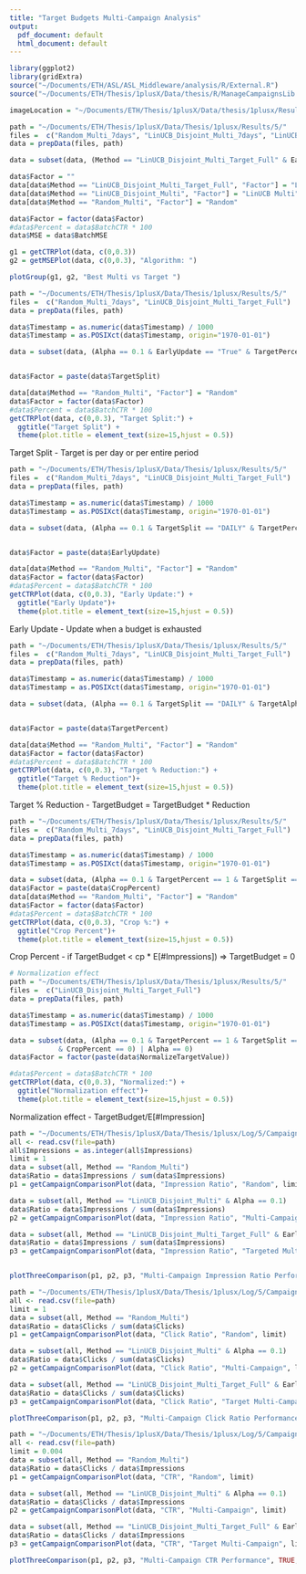 ```yaml
---
title: "Target Budgets Multi-Campaign Analysis"
output:
  pdf_document: default
  html_document: default
---
```


```r
library(ggplot2)
library(gridExtra)
source("~/Documents/ETH/ASL/ASL_Middleware/analysis/R/External.R")
source("~/Documents/ETH/Thesis/1plusX/Data/thesis/R/ManageCampaignsLib.R")

imageLocation = "~/Documents/ETH/Thesis/1plusX/Data/thesis/1plusx/Results/Images/Multi-Campaign/"
```


```r

path = "~/Documents/ETH/Thesis/1plusX/Data/Thesis/1plusx/Results/5/"
files =  c("Random_Multi_7days", "LinUCB_Disjoint_Multi_7days", "LinUCB_Disjoint_Multi_Target_Full")
data = prepData(files, path)

data = subset(data, (Method == "LinUCB_Disjoint_Multi_Target_Full" & EarlyUpdate == "True" & TargetPercent == 1 & NormalizeTargetValue == "True") | (Method != "LinUCB_Disjoint_Multi_Target_Full") )

data$Factor = ""
data[data$Method == "LinUCB_Disjoint_Multi_Target_Full", "Factor"] = "LinUCB Multi-Target"
data[data$Method == "LinUCB_Disjoint_Multi", "Factor"] = "LinUCB Multi"
data[data$Method == "Random_Multi", "Factor"] = "Random"

data$Factor = factor(data$Factor)
#data$Percent = data$BatchCTR * 100
data$MSE = data$BatchMSE

g1 = getCTRPlot(data, c(0,0.3))
g2 = getMSEPlot(data, c(0,0.3), "Algorithm: ")

plotGroup(g1, g2, "Best Multi vs Target ") 

```

```r
path = "~/Documents/ETH/Thesis/1plusX/Data/Thesis/1plusx/Results/5/"
files =  c("Random_Multi_7days", "LinUCB_Disjoint_Multi_Target_Full")
data = prepData(files, path)

data$Timestamp = as.numeric(data$Timestamp) / 1000
data$Timestamp = as.POSIXct(data$Timestamp, origin="1970-01-01")

data = subset(data, (Alpha == 0.1 & EarlyUpdate == "True" & TargetPercent == 1 & TargetAlpha == 1 & CropPercent == 0.0  & NormalizeTargetValue == "False") | Alpha == 0)


data$Factor = paste(data$TargetSplit)

data[data$Method == "Random_Multi", "Factor"] = "Random"
data$Factor = factor(data$Factor)
#data$Percent = data$BatchCTR * 100
getCTRPlot(data, c(0,0.3), "Target Split:") + 
  ggtitle("Target Split") + 
  theme(plot.title = element_text(size=15,hjust = 0.5))

```
Target Split - Target is per day or per entire period

```r
path = "~/Documents/ETH/Thesis/1plusX/Data/Thesis/1plusx/Results/5/"
files =  c("Random_Multi_7days", "LinUCB_Disjoint_Multi_Target_Full")
data = prepData(files, path)

data$Timestamp = as.numeric(data$Timestamp) / 1000
data$Timestamp = as.POSIXct(data$Timestamp, origin="1970-01-01")

data = subset(data, (Alpha == 0.1 & TargetSplit == "DAILY" & TargetPercent == 1 & TargetAlpha == 1 & CropPercent == 0.0  & NormalizeTargetValue == "False") | Alpha == 0)


data$Factor = paste(data$EarlyUpdate)

data[data$Method == "Random_Multi", "Factor"] = "Random"
data$Factor = factor(data$Factor)
#data$Percent = data$BatchCTR * 100
getCTRPlot(data, c(0,0.3), "Early Update:") + 
  ggtitle("Early Update")+ 
  theme(plot.title = element_text(size=15,hjust = 0.5))

```
Early Update - Update when a budget is exhausted

```r
path = "~/Documents/ETH/Thesis/1plusX/Data/Thesis/1plusx/Results/5/"
files =  c("Random_Multi_7days", "LinUCB_Disjoint_Multi_Target_Full")
data = prepData(files, path)

data$Timestamp = as.numeric(data$Timestamp) / 1000
data$Timestamp = as.POSIXct(data$Timestamp, origin="1970-01-01")

data = subset(data, (Alpha == 0.1 & TargetSplit == "DAILY" & TargetAlpha == 1 & CropPercent == 0.0 & EarlyUpdate =="True" & NormalizeTargetValue == "False") | Alpha == 0)


data$Factor = paste(data$TargetPercent)

data[data$Method == "Random_Multi", "Factor"] = "Random"
data$Factor = factor(data$Factor)
#data$Percent = data$BatchCTR * 100
getCTRPlot(data, c(0,0.3), "Target % Reduction:") + 
  ggtitle("Target % Reduction")+ 
  theme(plot.title = element_text(size=15,hjust = 0.5))

```
Target % Reduction - TargetBudget = TargetBudget * Reduction

```r
path = "~/Documents/ETH/Thesis/1plusX/Data/Thesis/1plusx/Results/5/"
files =  c("Random_Multi_7days", "LinUCB_Disjoint_Multi_Target_Full")
data = prepData(files, path)

data$Timestamp = as.numeric(data$Timestamp) / 1000
data$Timestamp = as.POSIXct(data$Timestamp, origin="1970-01-01")

data = subset(data, (Alpha == 0.1 & TargetPercent == 1 & TargetSplit == "DAILY" & TargetAlpha == 1 & CropPercent > 0.0 & EarlyUpdate =="False") | Alpha == 0)
data$Factor = paste(data$CropPercent)
data[data$Method == "Random_Multi", "Factor"] = "Random"
data$Factor = factor(data$Factor)
#data$Percent = data$BatchCTR * 100
getCTRPlot(data, c(0,0.3), "Crop %:") + 
  ggtitle("Crop Percent")+ 
  theme(plot.title = element_text(size=15,hjust = 0.5))

```
Crop Percent - if TargetBudget < cp * E[#Impressions]) => TargetBudget = 0

```r
# Normalization effect
path = "~/Documents/ETH/Thesis/1plusX/Data/Thesis/1plusx/Results/5/"
files =  c("LinUCB_Disjoint_Multi_Target_Full")
data = prepData(files, path)

data$Timestamp = as.numeric(data$Timestamp) / 1000
data$Timestamp = as.POSIXct(data$Timestamp, origin="1970-01-01")

data = subset(data, (Alpha == 0.1 & TargetPercent == 1 & TargetSplit == "DAILY" & TargetAlpha == 1 & EarlyUpdate == "True"
            & CropPercent == 0) | Alpha == 0)
data$Factor = factor(paste(data$NormalizeTargetValue))

#data$Percent = data$BatchCTR * 100
getCTRPlot(data, c(0,0.3), "Normalized:") + 
  ggtitle("Normalization effect")+ 
  theme(plot.title = element_text(size=15,hjust = 0.5))

```
Normalization effect - TargetBudget/E[#Impression]


```r

path = "~/Documents/ETH/Thesis/1plusX/Data/Thesis/1plusx/Log/5/Campaign_Log_Full.csv"
all <- read.csv(file=path)
all$Impressions = as.integer(all$Impressions)
limit = 1
data = subset(all, Method == "Random_Multi")
data$Ratio = data$Impressions / sum(data$Impressions)
p1 = getCampaignComparisonPlot(data, "Impression Ratio", "Random", limit) 

data = subset(all, Method == "LinUCB_Disjoint_Multi" & Alpha == 0.1)
data$Ratio = data$Impressions / sum(data$Impressions)
p2 = getCampaignComparisonPlot(data, "Impression Ratio", "Multi-Campaign", limit) 

data = subset(all, Method == "LinUCB_Disjoint_Multi_Target_Full" & EarlyUpdate == "True" & TargetPercent == 1 & NormalizeTargetValue == "True")
data$Ratio = data$Impressions / sum(data$Impressions)
p3 = getCampaignComparisonPlot(data, "Impression Ratio", "Targeted Multi-Campaign", limit) 


plotThreeComparison(p1, p2, p3, "Multi-Campaign Impression Ratio Performance", TRUE, paste(imageLocation, "Multi_VS_Target_ImpressionRatioPerCampaign.png", sep=""))

```

```r

path = "~/Documents/ETH/Thesis/1plusX/Data/Thesis/1plusx/Log/5/Campaign_Log_Full.csv"
all <- read.csv(file=path)
limit = 1
data = subset(all, Method == "Random_Multi")
data$Ratio = data$Clicks / sum(data$Clicks)
p1 = getCampaignComparisonPlot(data, "Click Ratio", "Random", limit) 

data = subset(all, Method == "LinUCB_Disjoint_Multi" & Alpha == 0.1)
data$Ratio = data$Clicks / sum(data$Clicks)
p2 = getCampaignComparisonPlot(data, "Click Ratio", "Multi-Campaign", limit) 

data = subset(all, Method == "LinUCB_Disjoint_Multi_Target_Full" & EarlyUpdate == "True" & TargetPercent == 1 & NormalizeTargetValue == "True")
data$Ratio = data$Clicks / sum(data$Clicks)
p3 = getCampaignComparisonPlot(data, "Click Ratio", "Target Multi-Campaign", limit) 

plotThreeComparison(p1, p2, p3, "Multi-Campaign Click Ratio Performance", TRUE, paste(imageLocation, "Multi_VS_Target_ClickRatioPerCampaign.png", sep=""))

```
```r

path = "~/Documents/ETH/Thesis/1plusX/Data/Thesis/1plusx/Log/5/Campaign_Log_Full.csv"
all <- read.csv(file=path)
limit = 0.004
data = subset(all, Method == "Random_Multi")
data$Ratio = data$Clicks / data$Impressions
p1 = getCampaignComparisonPlot(data, "CTR", "Random", limit) 

data = subset(all, Method == "LinUCB_Disjoint_Multi" & Alpha == 0.1)
data$Ratio = data$Clicks / data$Impressions
p2 = getCampaignComparisonPlot(data, "CTR", "Multi-Campaign", limit) 

data = subset(all, Method == "LinUCB_Disjoint_Multi_Target_Full" & EarlyUpdate == "True" & TargetPercent == 1 & NormalizeTargetValue == "True")
data$Ratio = data$Clicks / data$Impressions
p3 = getCampaignComparisonPlot(data, "CTR", "Target Multi-Campaign", limit) 

plotThreeComparison(p1, p2, p3, "Multi-Campaign CTR Performance", TRUE, paste(imageLocation, "Multi_VS_Target_CTRPerCampaign.png", sep=""))

```


